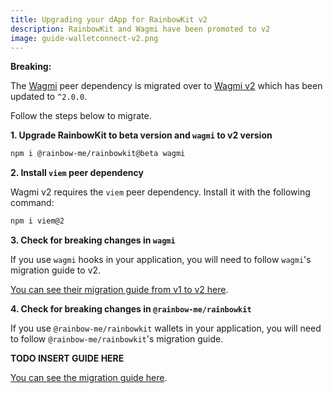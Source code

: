 ```yaml
---
title: Upgrading your dApp for RainbowKit v2
description: RainbowKit and Wagmi have been promoted to v2
image: guide-walletconnect-v2.png
---
```


**Breaking:**

The [Wagmi](https://wagmi.sh) peer dependency is migrated over to [Wagmi v2](https://wagmi.sh/) which has been updated to `^2.0.0`.

Follow the steps below to migrate.

**1. Upgrade RainbowKit to beta version and `wagmi` to v2 version**

```bash
npm i @rainbow-me/rainbowkit@beta wagmi
```

**2. Install `viem` peer dependency**

Wagmi v2 requires the `viem` peer dependency. Install it with the following command:

```bash
npm i viem@2
```

**3. Check for breaking changes in `wagmi`**

If you use `wagmi` hooks in your application, you will need to follow `wagmi`'s migration guide to v2.


[You can see their migration guide from v1 to v2 here](https://wagmi.sh/react/guides/migrate-from-v1-to-v2).


**4. Check for breaking changes in `@rainbow-me/rainbowkit`**

If you use `@rainbow-me/rainbowkit` wallets in your application, you will need to follow `@rainbow-me/rainbowkit`'s migration guide.

**TODO INSERT GUIDE HERE**

[You can see the migration guide here](https://wagmi.sh/react/guides/migrate-from-v1-to-v2).